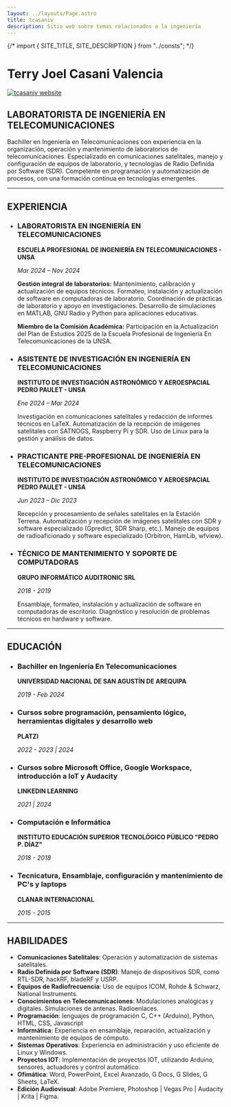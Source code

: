 ```yaml
---
layout: ../layouts/Page.astro
title: tcasaniv
description: Sitio web sobre temas relacionados a la ingeniería
---
```

{/* import { SITE_TITLE, SITE_DESCRIPTION } from "../consts"; */}

# Terry Joel Casani Valencia

<a href="/placeholder-social.jpg" target="_blank">
  <Image
    width={668}
    height={310}
    src={heroImage}
    alt="tcasaniv website"
  />
</a>

## LABORATORISTA DE INGENIERÍA EN TELECOMUNICACIONES

Bachiller en Ingeniería en Telecomunicaciones con experiencia en la organización, operación y mantenimiento de laboratorios de telecomunicaciones. Especializado en comunicaciones satelitales, manejo y configuración de equipos de laboratorio, y tecnologías de Radio Definida por Software (SDR). Competente en programación y automatización de procesos, con una formación continua en tecnologías emergentes.

---

## EXPERIENCIA

* ### LABORATORISTA EN INGENIERÍA EN TELECOMUNICACIONES

  **ESCUELA PROFESIONAL DE INGENIERÍA EN TELECOMUNICACIONES \- UNSA**

  _Mar 2024 – Nov 2024_

  **Gestión integral de laboratorios:** Mantenimiento, calibración y actualización de equipos técnicos. Formateo, instalación y actualización de software en computadoras de laboratorio. Coordinación de prácticas de laboratorio y apoyo en investigaciones. Desarrollo de simulaciones en MATLAB, GNU Radio y Python para aplicaciones educativas.
  
  **Miembro de la Comisión Académica:** Participación en la Actualización del Plan de Estudios 2025 de la Escuela Profesional de Ingeniería En Telecomunicaciones de la UNSA.

* ### ASISTENTE DE INVESTIGACIÓN EN INGENIERÍA EN TELECOMUNICACIONES

  **INSTITUTO DE INVESTIGACIÓN ASTRONÓMICO Y AEROESPACIAL PEDRO PAULET \- UNSA**

  _Ene 2024 – Mar 2024_

  Investigación en comunicaciones satelitales y redacción de informes técnicos en LaTeX. Automatización de la recepción de imágenes satelitales con SATNOGS, Raspberry Pi y SDR. Uso de Linux para la gestión y análisis de datos.

* ### PRACTICANTE PRE-PROFESIONAL DE INGENIERÍA EN TELECOMUNICACIONES

  **INSTITUTO DE INVESTIGACIÓN ASTRONÓMICO Y AEROESPACIAL PEDRO PAULET \- UNSA**

  _Jun 2023 – Dic 2023_

  Recepción y procesamiento de señales satelitales en la Estación Terrena. Automatización y recepción de imágenes satelitales con SDR y software especializado (Gpredict, SDR Sharp, etc.). Manejo de equipos de radioaficionado y software especializado (Orbitron, HamLib, wfview).

* ### TÉCNICO DE MANTENIMIENTO Y SOPORTE DE COMPUTADORAS

  **GRUPO INFORMÁTICO AUDITRONIC SRL**

  _2018 \- 2019_

  Ensamblaje, formateo, instalación y actualización de software en computadoras de escritorio. Diagnóstico y resolución de problemas técnicos en hardware y software.

---

## EDUCACIÓN

* ### Bachiller en Ingeniería En Telecomunicaciones

  **UNIVERSIDAD NACIONAL DE SAN AGUSTÍN DE AREQUIPA**
  
  _2019 \- Feb 2024_

* ### Cursos sobre programación, pensamiento lógico, herramientas digitales y desarrollo web

  **PLATZI**
  
  _2022 \- 2023 | 2024_

* ### Cursos sobre Microsoft Office, Google Workspace, introducción a IoT y Audacity

  **LINKEDIN LEARNING**
  
  _2021 | 2024_

* ### Computación e Informática

  **INSTITUTO EDUCACIÓN SUPERIOR TECNOLÓGICO PÚBLICO "PEDRO P. DÍAZ"**
  
  _2018 \- 2018_

* ### Tecnicatura, Ensamblaje, configuración y mantenimiento de PC's y laptops

  **CLANAR INTERNACIONAL**
  
  _2015 \- 2015_

---

## HABILIDADES

* **Comunicaciones Satelitales**: Operación y automatización de sistemas satelitales.  
* **Radio Definida por Software (SDR)**: Manejo de dispositivos SDR, como RTL-SDR, hackRF, bladeRF y USRP.  
* **Equipos de Radiofrecuencia**: Uso de equipos ICOM, Rohde & Schwarz, National Instruments.  
* **Conocimientos en Telecomunicaciones**: Modulaciones analógicas y digitales. Simulaciones de antenas. Radioenlaces.  
* **Programación**: lenguajes de programación C, C++ (Arduino), Python, HTML, CSS, Javascript  
* **Informática**: Experiencia en ensamblaje, reparación, actualización y mantenimiento de equipos de cómputo.  
* **Sistemas Operativos**: Experiencia en administración y uso eficiente de Linux y Windows.  
* **Proyectos IOT**: Implementación de proyectos IOT, utilizando Arduino, sensores, actuadores y control automático.  
* **Ofimática**: Word, PowerPoint, Excel Avanzado, G Docs, G Slides, G Sheets, LaTeX.  
* **Edición Audiovisual**: Adobe Premiere, Photoshop | Vegas Pro | Audacity | Krita | Figma.


<LatestPosts />
